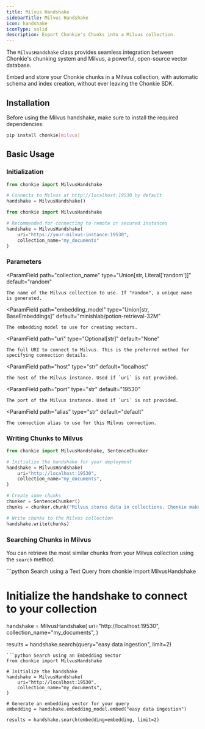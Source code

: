 ```yaml
---
title: Milvus Handshake
sidebarTitle: Milvus Handshake
icon: handshake
iconType: solid
description: Export Chonkie's Chunks into a Milvus collection.
---
```


The `MilvusHandshake` class provides seamless integration between Chonkie's chunking system and Milvus, a powerful, open-source vector database.

Embed and store your Chonkie chunks in a Milvus collection, with automatic schema and index creation, without ever leaving the Chonkie SDK.

## Installation

Before using the Milvus handshake, make sure to install the required dependencies:

```bash
pip install chonkie[milvus]
```

## Basic Usage

### Initialization
<CodeGroup>

```python Initialize for a Local Instance
from chonkie import MilvusHandshake

# Connects to Milvus at http://localhost:19530 by default
handshake = MilvusHandshake()
```

```python Initialize using a URI
from chonkie import MilvusHandshake

# Recommended for connecting to remote or secured instances
handshake = MilvusHandshake(
    uri="https://your-milvus-instance:19530",
    collection_name="my_documents"
)
```

</CodeGroup>

### Parameters

<ParamField
    path="collection_name"
    type="Union[str, Literal['random']]"
    default="random"
>
    The name of the Milvus collection to use. If "random", a unique name is generated.
</ParamField>

<ParamField
    path="embedding_model"
    type="Union[str, BaseEmbeddings]"
    default="minishlab/potion-retrieval-32M"
>
    The embedding model to use for creating vectors.
</ParamField>

<ParamField
    path="uri"
    type="Optional[str]"
    default="None"
>
    The full URI to connect to Milvus. This is the preferred method for specifying connection details.
</ParamField>

<ParamField
    path="host"
    type="str"
    default="localhost"
>
    The host of the Milvus instance. Used if `uri` is not provided.
</ParamField>

<ParamField
    path="port"
    type="str"
    default="19530"
>
    The port of the Milvus instance. Used if `uri` is not provided.
</ParamField>

<ParamField
    path="alias"
    type="str"
    default="default"
>
    The connection alias to use for this Milvus connection.
</ParamField>

### Writing Chunks to Milvus

```python
from chonkie import MilvusHandshake, SentenceChunker

# Initialize the handshake for your deployment
handshake = MilvusHandshake(
    uri="http://localhost:19530",
    collection_name="my_documents",
)

# Create some chunks
chunker = SentenceChunker()
chunks = chunker.chunk("Milvus stores data in collections. Chonkie makes ingestion easy!")

# Write chunks to the Milvus collection
handshake.write(chunks)
```

### Searching Chunks in Milvus

You can retrieve the most similar chunks from your Milvus collection using the `search` method.

<CodeGroup>
```python Search using a Text Query
from chonkie import MilvusHandshake

# Initialize the handshake to connect to your collection
handshake = MilvusHandshake(
    uri="http://localhost:19530",
    collection_name="my_documents",
)

results = handshake.search(query="easy data ingestion", limit=2)
```
```python Search using an Embedding Vector
from chonkie import MilvusHandshake

# Initialize the handshake
handshake = MilvusHandshake(
    uri="http://localhost:19530",
    collection_name="my_documents",
)

# Generate an embedding vector for your query
embedding = handshake.embedding_model.embed("easy data ingestion")

results = handshake.search(embedding=embedding, limit=2)
```
</CodeGroup>
